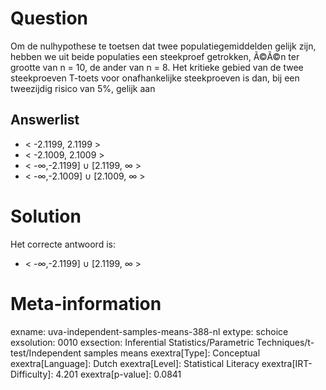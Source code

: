 Question
========

Om de nulhypothese te toetsen dat twee populatiegemiddelden gelijk zijn,
hebben we uit beide populaties een steekproef getrokken, Ã©Ã©n ter
grootte van n = 10, de ander van n = 8. Het kritieke gebied van de twee
steekproeven T-toets voor onafhankelijke steekproeven is dan, bij een
tweezijdig risico van 5%, gelijk aan

Answerlist
----------

* < -2.1199, 2.1199 >
* < -2.1009, 2.1009 >
* < -∞,-2.1199] ∪ [2.1199, ∞ >
* < -∞,-2.1009]  ∪ [2.1009, ∞ >

Solution
========

Het correcte antwoord is: 

* < -∞,-2.1199] ∪ [2.1199, ∞ >

Meta-information
================
exname: uva-independent-samples-means-388-nl
extype: schoice
exsolution: 0010
exsection: Inferential Statistics/Parametric Techniques/t-test/Independent samples means
exextra[Type]: Conceptual
exextra[Language]: Dutch
exextra[Level]: Statistical Literacy
exextra[IRT-Difficulty]: 4.201
exextra[p-value]: 0.0841
